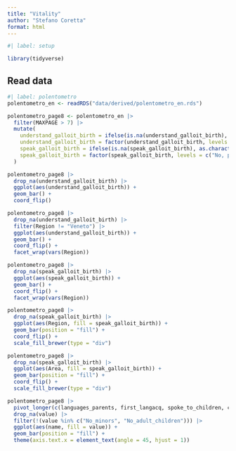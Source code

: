 ```yaml
---
title: "Vitality"
author: "Stefano Coretta"
format: html
---
```


```r
#| label: setup

library(tidyverse)
```

## Read data

```r
#| label: polentometro
polentometro_en <- readRDS("data/derived/polentometro_en.rds")

polentometro_page8 <- polentometro_en |> 
  filter(MAXPAGE > 7) |> 
  mutate(
    understand_galloit_birth = ifelse(is.na(understand_galloit_birth), as.character(understand), as.character(understand_galloit_birth)),
    understand_galloit_birth = factor(understand_galloit_birth, levels = c("No, per niente", "Sì, ma molto poco", "Così così", "Sì, lo capisco", "Sì, lo capisco molto bene")),
    speak_galloit_birth = ifelse(is.na(speak_galloit_birth), as.character(speak), as.character(speak_galloit_birth)),
    speak_galloit_birth = factor(speak_galloit_birth, levels = c("No, per niente", "Sì, ma molto poco", "Così così", "Sì, lo parlo bene", "Sì, lo parlo molto bene"))
  )
```

```r
polentometro_page8 |> 
  drop_na(understand_galloit_birth) |> 
  ggplot(aes(understand_galloit_birth)) +
  geom_bar() +
  coord_flip()

polentometro_page8 |> 
  drop_na(understand_galloit_birth) |> 
  filter(Region != "Veneto") |> 
  ggplot(aes(understand_galloit_birth)) +
  geom_bar() +
  coord_flip() +
  facet_wrap(vars(Region))
```

```r
polentometro_page8 |> 
  drop_na(speak_galloit_birth) |> 
  ggplot(aes(speak_galloit_birth)) +
  geom_bar() +
  coord_flip() +
  facet_wrap(vars(Region))

polentometro_page8 |> 
  drop_na(speak_galloit_birth) |> 
  ggplot(aes(Region, fill = speak_galloit_birth)) +
  geom_bar(position = "fill") +
  coord_flip() +
  scale_fill_brewer(type = "div")

polentometro_page8 |> 
  drop_na(speak_galloit_birth) |> 
  ggplot(aes(Area, fill = speak_galloit_birth)) +
  geom_bar(position = "fill") +
  coord_flip() +
  scale_fill_brewer(type = "div")
```

```r
polentometro_page8 |> 
  pivot_longer(c(languages_parents, first_langacq, spoke_to_children, children_spoke, children_speak, would_teach_children)) |> 
  drop_na(value) |> 
  filter(!(value %in% c("No_minors", "No_adult_children"))) |> 
  ggplot(aes(name, fill = value)) +
  geom_bar(position = "fill") +
  theme(axis.text.x = element_text(angle = 45, hjust = 1))
```
